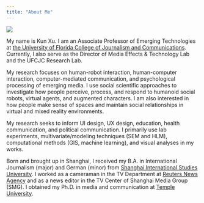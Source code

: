 ```yaml
---
title: "About Me"
---
```



![](~/Documents/GitHub/kunxu.github.io/images/me.jpg)

My name is Kun Xu. I am an Associate Professor of Emerging Technologies at [the University of Florida College of Journalism and Communications](https://www.jou.ufl.edu/). Currently, I also serve as the Director of Media Effects & Technology Lab and the UFCJC Research Lab. 

My research focuses on human-robot interaction, human-computer interaction, computer-mediated communication, and psychological processing of emerging media. I use social scientific approaches to investigate how people perceive, process, and respond to humanoid social robots, virtual agents, and augmented characters. I am also interested in how people make sense of spaces and maintain social relationships in virtual and mixed reality environments. 

My research seeks to inform UI design, UX design, education, health communication, and political communication. I primarily use lab experiments, multivariate/modeling techniques (SEM and HLM), computational methods (GIS, machine learning), and visual analyses in my works.

Born and brought up in Shanghai, I received my B.A. in International Journalism (major) and German (minor) from [Shanghai International Studies University](http://en.shisu.edu.cn/). I worked as a cameraman in the TV Department at [Reuters News Agency](https://www.reuters.com/) and as a news editor in the TV Center of Shanghai Media Group (SMG). I obtained my Ph.D. in media and communication at [Temple University](https://klein.temple.edu/academics/media-and-communication-doctoral-program).
